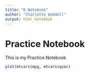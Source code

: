 ```yaml
---
title: "R Notebook"
author: "Charlotte Waddell"
output: html_notebook
---
```


# Practice Notebook

This is my Practice Notebook

```r
plot(mtcars$mpg, mtcars$qsec)
```
